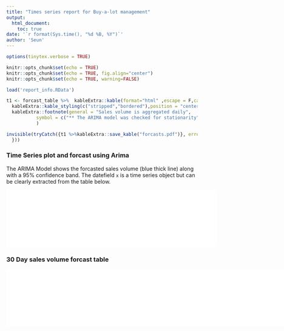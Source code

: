 ```yaml
---
title: "Times series report for Buy-a-lot management"
output:
  html_document:
    toc: true
date: '`r format(Sys.time(), "%d %B, %Y")`'
author: 'Seun'
---
```


```r
options(tinytex.verbose = TRUE)
```

```r
knitr::opts_chunk$set(echo = TRUE)
knitr::opts_chunk$set(echo = TRUE, fig.align="center")
knitr::opts_chunk$set(echo = TRUE, warning=FALSE)
```



```r
load('report_info.RData')

t1 <- forcast_table %>%  kableExtra::kable(format="html" ,escape = F,caption ="Table 1: Forcasted total sales volume" ) %>%
  kableExtra::kable_styling(c("stripped","bordered"),position = "center", full_width = F,font_size = 20) %>%
  kableExtra::footnote(general = "Sales volume is aggregated daily",
           symbol = c("** The ARIMA model was checked for stationarity")
           )
```

```r
invisible(tryCatch({t1 %>%kableExtra::save_kable("forcasts.pdf")}, error = function(e) {#do nothing
  }))
```


### Time Series plot and forcast using Arima
The ARIMA Model shows the forcasted sales volume (blue thick line) along with a 95% confidence band. The datefield `x` is a time series object but can be clearly extracted from the table below.

![](plot.pdf){width=110%}

### 30 Day sales volume forcast table

![](forcasts.pdf){width=170%}




